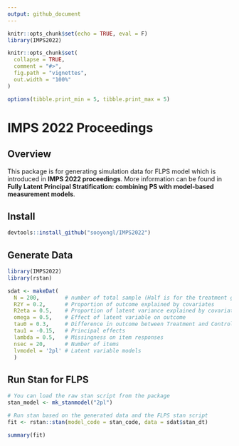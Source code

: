 ```yaml
---
output: github_document
---
```


```r
knitr::opts_chunk$set(echo = TRUE, eval = F)
library(IMPS2022)

knitr::opts_chunk$set(
  collapse = TRUE,
  comment = "#>",
  fig.path = "vignettes",
  out.width = "100%"
)

options(tibble.print_min = 5, tibble.print_max = 5)
```

# IMPS 2022 Proceedings

## Overview

This package is for generating simulation data for FLPS model which is introduced in **IMPS 2022 proceedings**. More information can be found in **Fully Latent Principal Stratification: combining PS with model-based measurement models**.

## Install

```r
devtools::install_github("sooyongl/IMPS2022")
```


## Generate Data

```r
library(IMPS2022)
library(rstan)

sdat <- makeDat(
  N = 200,        # number of total sample (Half is for the treatment group)
  R2Y = 0.2,      # Proportion of outcome explained by covariates
  R2eta = 0.5,    # Proportion of latent variance explained by covariates
  omega = 0.5,    # Effect of latent variable on outcome
  tau0 = 0.3,     # Difference in outcome between Treatment and Control
  tau1 = -0.15,   # Principal effects
  lambda = 0.5,   # Missingness on item responses
  nsec = 20,      # Number of items
  lvmodel = '2pl' # Latent variable models
  )
```


## Run Stan for FLPS

```r
# You can load the raw stan script from the package
stan_model <- mk_stanmodel("2pl")

# Run stan based on the generated data and the FLPS stan script
fit <- rstan::stan(model_code = stan_code, data = sdat$stan_dt)

summary(fit)
```

